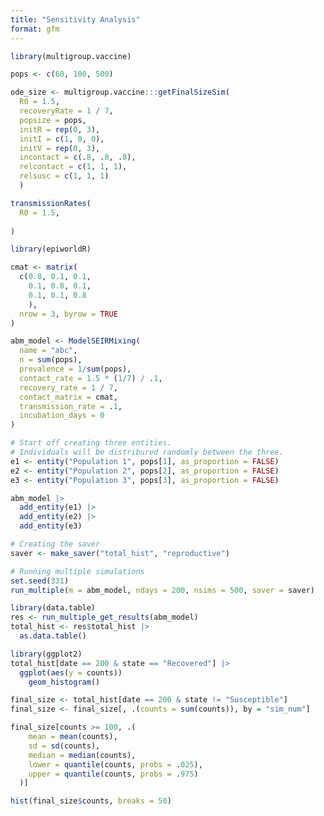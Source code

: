 ```yaml
---
title: "Sensitivity Analysis"
format: gfm
---
```


```r
library(multigroup.vaccine)

pops <- c(60, 100, 500)

ode_size <- multigroup.vaccine:::getFinalSizeSim(
  R0 = 1.5,
  recoveryRate = 1 / 7,
  popsize = pops,
  initR = rep(0, 3),
  initI = c(1, 0, 0),
  initV = rep(0, 3),
  incontact = c(.8, .8, .8),
  relcontact = c(1, 1, 1),
  relsusc = c(1, 1, 1)
  )

transmissionRates(
  R0 = 1.5,
  
)
```

```r
library(epiworldR)

cmat <- matrix(
  c(0.8, 0.1, 0.1,
    0.1, 0.8, 0.1,
    0.1, 0.1, 0.8
    ),
  nrow = 3, byrow = TRUE
)

abm_model <- ModelSEIRMixing(
  name = "abc",
  n = sum(pops),
  prevalence = 1/sum(pops),
  contact_rate = 1.5 * (1/7) / .1,
  recovery_rate = 1 / 7,
  contact_matrix = cmat,
  transmission_rate = .1,
  incubation_days = 0
)

# Start off creating three entities.
# Individuals will be distribured randomly between the three.
e1 <- entity("Population 1", pops[1], as_proportion = FALSE)
e2 <- entity("Population 2", pops[2], as_proportion = FALSE)
e3 <- entity("Population 3", pops[3], as_proportion = FALSE)

abm_model |>
  add_entity(e1) |>
  add_entity(e2) |>
  add_entity(e3)

# Creating the saver
saver <- make_saver("total_hist", "reproductive")

# Running multiple simulations
set.seed(331)
run_multiple(m = abm_model, ndays = 200, nsims = 500, saver = saver)
```


```r
library(data.table)
res <- run_multiple_get_results(abm_model)
total_hist <- res$total_hist |> 
  as.data.table()

library(ggplot2)
total_hist[date == 200 & state == "Recovered"] |>
  ggplot(aes(y = counts)) 
    geom_histogram()

final_size <- total_hist[date == 200 & state != "Susceptible"]
final_size <- final_size[, .(counts = sum(counts)), by = "sim_num"]

final_size[counts >= 100, .(
    mean = mean(counts),
    sd = sd(counts),
    median = median(counts),
    lower = quantile(counts, probs = .025),
    upper = quantile(counts, probs = .975)
  )]

hist(final_size$counts, breaks = 50)
```